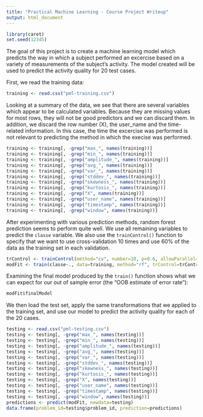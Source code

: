```yaml
---
title: "Practical Machine Learning - Course Project Writeup"
output: html_document
---
```


```r
library(caret)
set.seed(12345)
```

The goal of this project is to create a machine learning model which predicts the way in which a subject performed an excercise based on a variety of measurements of the subject's activity. The model created will be used to predict the activity quality for 20 test cases.

First, we read the training data:

```r
training <- read.csv("pml-training.csv")
```

Looking at a summary of the data, we see that there are several variables which appear to be calculated variables. Because they are missing values for most rows, they will not be good predictors and we can discard them. In addition, we discard the row number (X), the user_name and the time-related information. In this case, the time the excercise was performed is not relevant to predicting the method in which the execise was performed.

```r
training <- training[, -grep("max_", names(training))]
training <- training[, -grep("min_", names(training))]
training <- training[, -grep("amplitude_", names(training))]
training <- training[, -grep("avg_", names(training))]
training <- training[, -grep("var_", names(training))]
training <- training[, -grep("stddev_", names(training))]
training <- training[, -grep("skewness_", names(training))]
training <- training[, -grep("kurtosis_", names(training))]
training <- training[, -grep("X", names(training))]
training <- training[, -grep("user_name", names(training))]
training <- training[, -grep("timestamp", names(training))]
training <- training[, -grep("window", names(training))]
```

After experimenting with various prediction methods, random forest prediction seems to perform quite well. We use all remaining variables to predict the `classe` variable. We also use the `trainControl()` function to specify that we want to use cross-validation 10 times and use 60% of the data as the training set in each validation.

```r
trControl <- trainControl(method="cv", number=10, p=0.6, allowParallel=TRUE)
modFit <- train(classe~., data=training, method="rf", trControl=trControl)
```

Examining the final model produced by the `train()` function shows what we can expect for our out of sample error (the "OOB estimate of error rate"):

```r
modFit$finalModel
```

We then load the test set, apply the same transformations that we applied to the training set, and use our model to predict the activity quality for each of the 20 cases.

```r
testing <- read.csv("pml-testing.csv")
testing <- testing[, -grep("max_", names(testing))]
testing <- testing[, -grep("min_", names(testing))]
testing <- testing[, -grep("amplitude_", names(testing))]
testing <- testing[, -grep("avg_", names(testing))]
testing <- testing[, -grep("var_", names(testing))]
testing <- testing[, -grep("stddev_", names(testing))]
testing <- testing[, -grep("skewness_", names(testing))]
testing <- testing[, -grep("kurtosis_", names(testing))]
testing <- testing[, -grep("X", names(testing))]
testing <- testing[, -grep("user_name", names(testing))]
testing <- testing[, -grep("timestamp", names(testing))]
testing <- testing[, -grep("window", names(testing))]
predictions <- predict(modFit, newdata=testing)
data.frame(problem_id=testing$problem_id, prediction=predictions)
```
